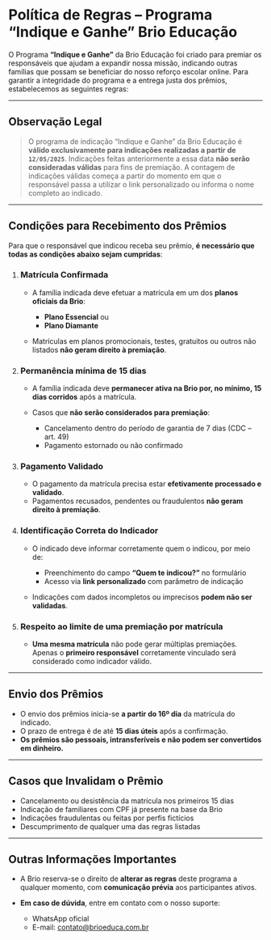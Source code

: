 # **Política de Regras – Programa “Indique e Ganhe” Brio Educação**

O Programa **“Indique e Ganhe”** da Brio Educação foi criado para premiar os responsáveis que ajudam a expandir nossa missão, indicando outras famílias que possam se beneficiar do nosso reforço escolar online. Para garantir a integridade do programa e a entrega justa dos prêmios, estabelecemos as seguintes regras:

---

## **Observação Legal**

> O programa de indicação “Indique e Ganhe” da Brio Educação é **válido exclusivamente para indicações realizadas a partir de `12/05/2025`**.
> Indicações feitas anteriormente a essa data **não serão consideradas válidas** para fins de premiação.
> A contagem de indicações válidas começa a partir do momento em que o responsável passa a utilizar o link personalizado ou informa o nome completo ao indicado.

---

## **Condições para Recebimento dos Prêmios**

Para que o responsável que indicou receba seu prêmio, **é necessário que todas as condições abaixo sejam cumpridas**:

1. ### **Matrícula Confirmada**

   - A família indicada deve efetuar a matrícula em um dos **planos oficiais da Brio**:

     - **Plano Essencial** ou
     - **Plano Diamante**

   - Matrículas em planos promocionais, testes, gratuitos ou outros não listados **não geram direito à premiação**.

2. ### **Permanência mínima de 15 dias**

   - A família indicada deve **permanecer ativa na Brio por, no mínimo, 15 dias corridos** após a matrícula.
   - Casos que **não serão considerados para premiação**:

     - Cancelamento dentro do período de garantia de 7 dias (CDC – art. 49)
     - Pagamento estornado ou não confirmado

3. ### **Pagamento Validado**

   - O pagamento da matrícula precisa estar **efetivamente processado e validado**.
   - Pagamentos recusados, pendentes ou fraudulentos **não geram direito à premiação**.

4. ### **Identificação Correta do Indicador**

   - O indicado deve informar corretamente quem o indicou, por meio de:

     - Preenchimento do campo **“Quem te indicou?”** no formulário
     - Acesso via **link personalizado** com parâmetro de indicação

   - Indicações com dados incompletos ou imprecisos **podem não ser validadas**.

5. ### **Respeito ao limite de uma premiação por matrícula**

   - **Uma mesma matrícula** não pode gerar múltiplas premiações.
     Apenas o **primeiro responsável** corretamente vinculado será considerado como indicador válido.

---

## **Envio dos Prêmios**

- O envio dos prêmios inicia-se **a partir do 16º dia** da matrícula do indicado.
- O prazo de entrega é de até **15 dias úteis** após a confirmação.
- **Os prêmios são pessoais, intransferíveis e não podem ser convertidos em dinheiro.**

---

## **Casos que Invalidam o Prêmio**

- Cancelamento ou desistência da matrícula nos primeiros 15 dias
- Indicação de familiares com CPF já presente na base da Brio
- Indicações fraudulentas ou feitas por perfis fictícios
- Descumprimento de qualquer uma das regras listadas

---

## **Outras Informações Importantes**

- A Brio reserva-se o direito de **alterar as regras** deste programa a qualquer momento, com **comunicação prévia** aos participantes ativos.
- **Em caso de dúvida**, entre em contato com o nosso suporte:

  - WhatsApp oficial
  - E-mail: [contato@brioeduca.com.br](mailto:contato@brioeduca.com.br)
